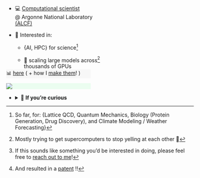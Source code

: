 <!-- <iframe src="https://lastfmstats.com/user/saforem2/charts" style="border: none;" width="50%" height="500"></iframe> -->

::: {.flex-container style="width: 100%; justify-content: space-between;"}

::: {.flex-container style="width:50%;"}

- 💻 [Computational scientist](https://alcf.anl.gov/about/people/sam-foreman)  
  @ Argonne National Laboratory [(ALCF)](https://alcf.anl.gov)

- 🧪 Interested in:

    - {AI, HPC} for science[^disciplines]

    - 🚀 scaling large models across[^yelling] thousands of GPUs

[^yelling]: Mostly trying to get supercomputers to stop yelling at each other 🫠

[^students]: If this sounds like something you'd be interested in doing, please
  feel free to [reach out to me](mailto:foremans@anl.gov)!

[^disciplines]: So far, for: \{Lattice QCD, Quantum Mechanics, Biology (Protein
  Generation, Drug Discovery), and Climate Modeling / Weather Forecasting\}

:::

::: {.flex-container style="flex-direction: column; justify-content: flex-start; width: 45%"}

::: {.callout-tip icon=false aria-title="Recent Talks" title='🎤 [Recent Talks]{.dim-text style="font-size:1.0em!important;"}' collapse="false" style="text-align: left!important; width: 100%; background-color:rgba(131,131,131,0.05)!important; margin-top: -1em; opacity:100%;"}
[📊 [here](talks/index.qmd) ( \+ how I [make them](./posts/dope-slides/index.qmd)! )]{.dim-text style="font-size:1em;"}
:::

::: {.callout-tip icon=false aria-title="Now Playing" title='[![](/assets/spotify-green.svg){.inline-icon style="height:1.125rem; vertical-align: text-bottom;"} Now Playing]{style="color:#1CD760; margin:auto; padding: 1pt;"}' collapse="true" style='background-color: oklch(from #1CD760 calc(l * 1.15) c h / 0.11)!important; opacity: 100% width: -webkit-fill-available!important; margin-top: -0.1em;'}
[![](https://spotify-github-profile.kittinanx.com/api/view?uid=saforem2&cover_image=true&theme=novatorem&show_offline=false&background_color=none&interchange=true)](https://lastfm.com/user/saforem2)
:::

:::

:::

- <details closed><summary>👀 <strong>If you're curious</strong></summary>  

  - <details closed><summary>🔥 What I work on</summary>

    As a member of the [AI / ML Group](https://www.alcf.anl.gov/about/people/group/506) at
    [ALCF](https://alcf.anl.gov), I work on[^students]:

    ::: {.flex-container}

    ::: {.flex-container}

    - 🤖 🧪 [AI + Science](https://github.com/saforem2/)

    - 🎲 [Building better sampling methods for Lattice QCD](https://github.com/saforem2/l2hmc-qcd)

    - 🧬 [Genome-Scale Language Models](https://www.biorxiv.org/content/10.1101/2022.10.10.511571v2)

        - [{{< iconify logos github-octocat >}} GenSLM](https://github.com/ramanathanlab/genslm)

        - 🥇 [ACM Gordon Bell Special Prize](https://www.acm.org/media-center/2022/november/gordon-bell-special-prize-covid-research-2022)

    :::

    ::: {.flex-container}

    - 🌍 [Foundation models for long term climate forecasting](https://saforem2.github.io/climate-analysis)

    - 🏃‍♂️ [Scaling Large Language Models](https://github.com/argonne-lcf/Megatron-DeepSpeed)

    - 🏎️ [Distributed training across thousands of GPUs](https://github.com/argonne-lcf/mlprof)

    :::

    :::

    </details>

  - <details closed><summary>📍 How I got here</summary>

    [NOTE: Update the **NEW** text below !!]: #

    My [current research](https://saforem2.github.io/l2hmc-qcd) focuses on
    using deep generative modeling to help build better sampling algorithms
    in lattice gauge theory. In particular, I'm interested in building gauge
    equivariant neural network architectures and using inductive priors to
    incorporate physical symmetries into machine learning models.

    I received my PhD in Physics from the University of Iowa in 2019 and my thesis
    was on [Learning Better Physics: A Machine Learning Approach to Lattice Gauge
    Theory](https://iro.uiowa.edu/esploro/outputs/doctoral/Learning-better-physics-a-machine-learning/9983776792002771).

    Prior to this, I completed two bachelors degrees (Engineering Physics and
    Applied Mathematics, 2015) at The University of Illinois at
    Urbana-Champaign. My undergraduate dissertation was titled [Energy
    Storage in Quantum
    Resonators](https://aip.scitation.org/doi/10.1063/1.5009698) and was
    supervised by Professor [Alfred
    Hübler](https://en.wikipedia.org/wiki/Alfred_H%C3%BCbler) within the
    Center for Complex Systems Research at UIUC[^patent].

    [^patent]: And resulted in a [patent](https://scholar.google.com/citations?view_op=view_citation&hl=en&user=vV_1zDwAAAAJ&pagesize=80&citation_for_view=vV_1zDwAAAAJ:SeFeTyx0c_EC) !!

    </details>

</details>



<!---->
<!--     - <details closed><summary>📍 How I got here</summary> -->
<!---->
<!--       [NOTE: Update the **NEW** text below !!]: # -->
<!---->
<!--       My [current research](https://saforem2.github.io/l2hmc-qcd) focuses on -->
<!--       using deep generative modeling to help build better sampling algorithms -->
<!--       in lattice gauge theory. In particular, I'm interested in building gauge -->
<!--       equivariant neural network architectures and using inductive priors to -->
<!--       incorporate physical symmetries into machine learning models. -->
<!---->
<!--       I received my PhD in Physics from the University of Iowa in 2019 and my thesis -->
<!--       was on [Learning Better Physics: A Machine Learning Approach to Lattice Gauge -->
<!--       Theory](https://iro.uiowa.edu/esploro/outputs/doctoral/Learning-better-physics-a-machine-learning/9983776792002771). -->
<!---->
<!--       Prior to this, I completed two bachelors degrees (Engineering Physics and -->
<!--       Applied Mathematics, 2015) at The University of Illinois at -->
<!--       Urbana-Champaign. My undergraduate dissertation was titled [Energy -->
<!--       Storage in Quantum -->
<!--       Resonators](https://aip.scitation.org/doi/10.1063/1.5009698) and was -->
<!--       supervised by Professor [Alfred -->
<!--       Hübler](https://en.wikipedia.org/wiki/Alfred_H%C3%BCbler) within the -->
<!--       Center for Complex Systems Research at UIUC[^patent]. -->
<!---->
<!--       [^patent]: And resulted in a [patent](https://scholar.google.com/citations?view_op=view_citation&hl=en&user=vV_1zDwAAAAJ&pagesize=80&citation_for_view=vV_1zDwAAAAJ:SeFeTyx0c_EC) !! -->
<!---->
<!--     </details> -->
<!---->
<!--     - <details closed><summary>🤔 what I work on</summary> -->
<!---->
<!--       As a member of the [AI / ML Group](https://www.alcf.anl.gov/about/people/group/506) at -->
<!--       [ALCF](https://alcf.anl.gov), I work on: -->
<!---->
<!--       ::: {.flex-container} -->
<!---->
<!--       ::: {.flex-container} -->
<!---->
<!--       - [AI + Science](https://github.com/saforem2/) -->
<!---->
<!--         - [Building better sampling methods for Lattice QCD](https://github.com/saforem2/l2hmc-qcd) -->
<!---->
<!--         - [GenSLM: Genome-Scale Language Models](https://www.biorxiv.org/content/10.1101/2022.10.10.511571v2) -->
<!---->
<!--         - [Foundation models for long term climate forecasting](https://saforem2.github.io/climate-analysis) -->
<!---->
<!--       ::: -->
<!---->
<!--       ::: {.flex-container} -->
<!---->
<!--       - [Scaling Large Language Models](https://github.com/saforem2/Megatron-DS-Benchmarking) -->
<!---->
<!--       - [Optimizing distributed training across thousands of GPUs](https://github.com/argonne-lcf/mlprof) -->
<!---->
<!--       - Building new parallelism techniques for efficient scaling -->
<!---->
<!--       - Generative modeling (esp. for physical systems) -->
<!---->
<!--       ::: -->
<!---->
<!--       ::: -->
<!---->
<!--     </details> -->
<!---->
<!-- </details> -->

<!-- ::: {.callout-tip icon=false aria-title="Now Playing" title='[[![](assets/lastfm.svg)]{style="display:inline;height:1em!important;"} Now Playing:]{style="color:#D51007; font-size:1.1em;"}' collapse="true" style='width:100%; border: none!important; border: 1px solid rgba(213, 16, 7, 1.0, 0.5)!important; opacity: 100%;'} -->

<!-- ::: {.callout-tip icon=false aria-title="Now Playing" title='🎵 Now Playing' collapse="true" style='width:100%; border: none!important; border: 1px solid rgba(131, 131, 131, 0.05)!important;background-color: rgba(0,0,0,0.0)!important; opacity: 100%;'} -->
<!-- I did my undergrad at the University of Illinois at Urbana-Champaign -->
<!-- (UIUC^[ILL]), where I got bachelors degrees in Engineering Physics and -->
<!-- Applied Mathematics. -->
<!-- I decided on Physics for grad school (the math GRE was brutal 😂) and attended -->
<!-- the University of Iowa planning -->
